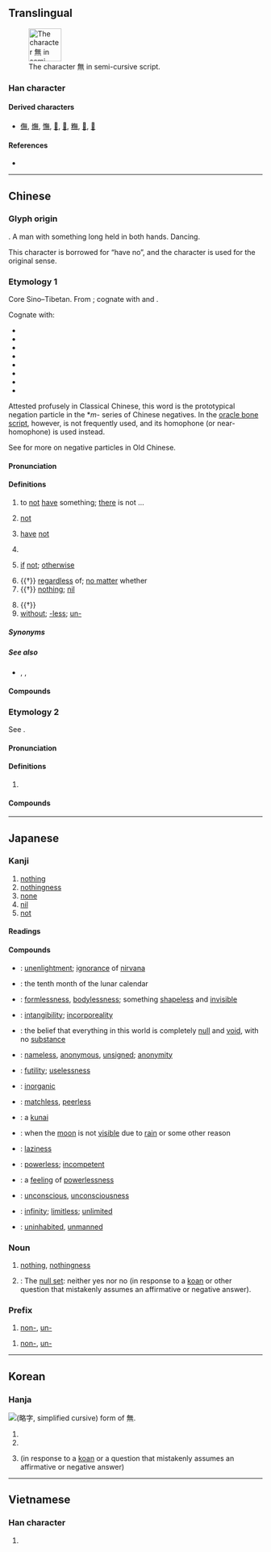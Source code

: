 {{also|无}}
{{character info/new}}
{{character info/new|🈚}}

==Translingual==
{{stroke order|type=cursive}}
[[Image:無-still.svg|right|frame|65px|The character 無 in semi-cursive script.]]

===Han character===
{{Han char|rn=86|rad=火|as=08|sn=12|four=80331|canj=OTF|ids=⿱⿳𠂉卌一灬}}

====Derived characters====
* [[㒇]], [[㷻]], [[憮]], [[𠓺]], [[𤏠]], [[𥼣]], [[𨖴]], [[𨶭]]

====References====
* {{Han ref|kx=0673.260|dkj=19113|dj=1081.240|hdz=32211.150|uh=7121|ud=28961|bh=B54C|bd=46412}}

----

==Chinese==
{{zh-forms|s=无|alt=橆}}
{{zh-wp|en:Mu (negative)}}

===Glyph origin===
{{Han etyl}}
{{liushu|p}}. A man with something long held in both hands. Dancing.

This character is borrowed for “have no”, and the character {{l|zh|舞}} is used for the original sense.

===Etymology 1===
Core Sino–Tibetan. From {{inh|zh|sit-pro|*ma||no, not}}; cognate with {{cog|bo|མ||not}} and {{cog|my|မ||not}}.

Cognate with:

* {{och-l|微|not, no}}
* {{och-l|毋|do not}}
* {{och-l|勿|not, don't}}
* {{och-l|未|not yet, haven't}}
* {{och-l|靡|not, no}}
* {{och-l|亡|not have; to flee, to disappear, to die}}
* {{och-l|沒|to end, to disappear, to drown}}
* {{och-l|莫|none, nobody, nothing; do not; can not}}

Attested profusely in Classical Chinese, this word is the prototypical negation particle in the *''m-'' series of Chinese negatives. In the [[oracle bone script]], however, {{lang|zh|無}} is not frequently used, and its homophone (or near-homophone) {{och-l|毋}} is used instead.

See {{och-l|不|not}} for more on negative particles in Old Chinese.

====Pronunciation====
{{zh-pron
|m=wú
|m-s=
|c=mou4
|c-t=
|g=
|h=pfs=mò/vù
|h_note=mò - colloquial; vù - literary
|j=
|mb=ǔ
|md=mò̤/ù
|md_note=mò̤ - colloquial; ù - literary
|mn=bô/bû
|mn_note=bô - colloquial; bû - literary
|mn-t=bho5/bhu5
|mn-t_note=bho5 - colloquial; bhu5 - literary
|w=3hhmm,3vu
|w_note=3hhmm - colloquial; 3vu - literary
|x=
|mc=y
|oc=y
|ma=y
|mna=Taiwanese-The_Vowel_o.ogg
|cat=adv,n,pref,v,con
}}

====Definitions====
{{zh-hanzi}}

# {{lb|zh|literary|or|Hakka|or|Min}} to [[not]] [[have]] something; [[there]] is not ...
#: {{zh-x|天空 無 雲。|There is no cloud in the sky.}}
#: {{zh-x|我 無 零星錢。|I '''don't have''' any change.|MN}}
# {{lb|zh|literary|or|Min}} {{n-g|Negation particle preceding verbs and adjectives.}} [[not]]
#: {{zh-x|無可|can't}}
#: {{zh-x|我 無 求 於 你。|I want nothing from you.}}
# {{lb|zh|literary|or|Min}} [[have]] [[not]]
#: {{zh-x|我 無 共 伊 講。|I '''didn't''' tell him.|MN}}
# {{lb|zh|literary|or|Hakka|or|Min}} {{n-g|Interrogative particle.}}
#: {{zh-x|晚 來 天 欲 雪，能 飲 一 杯 無？|Night comes and the sky seems like it might snow; could you drink a cup?|CL|ref={{w2|zh|白居易}}{{lang|zh|《[[s:zh:問劉十九|問劉十九]]》}}}}
# {{lb|zh|Hakka|Min}} [[if]] [[not]]; [[otherwise]] {{gloss|placed at the start of a sentence}}
# {{†}} [[regardless]] of; [[no matter]] whether
# {{†}} [[nothing]]; [[nil]]
#: {{zh-x|從.無.到.有|start from nothing, from scratch}}
# {{†}} {{zh-alt-form|毋|do not}}
# [[without]]; [[-less]]; [[un-]]
#: {{zh-x|無情|heartless}}
#: {{zh-x|無理|unreasonable}}
#: {{zh-x|無邊|unlimited}}

=====Synonyms=====
{{zh-dial|沒有}}

=====See also=====
* {{q|interrogative particle}} {{zh-l|未}}, {{zh-l|嗎}}, {{zh-l|否}}

====Compounds====
{{zh-der|人無遠慮，必有近憂|無……無……|無上|無下箸處|無不|無中生有|無主|無事|無事不登三寶殿|無事忙|無事生非|無二|無人|無人售票|無人問津|無他|無休止|無依無靠|無債一身輕|無償|無力|無功受祿|無助|無口|無可比擬|無可非議|無可奉告|無可厚非|無可諱言|無可救藥|無可奈何|無可奈何花落去|無可無不可|無可爭辯|無可置疑|無名|無名氏|無名小卒|無名英雄|無名指|無告|無味|無我|無比|無裨|無邊|無柄葉|無病呻吟|無補|無猜|無才|無產階級|無產階級文化大革命|無產階級專政|無產者|無常|無成|無恥|無出其右|無處存身|無從|無徒|無大無小|無道|無敵|無底|無底洞|無地自容|無的放矢|無冬歷夏|無冬無夏|無動於衷|無動於中|無獨有偶|無度|無端|無惡不作|無法|無法無天|無漏|無方|無妨|無月|無垢|無非|無縫鋼管|無干|無辜|無故|無心|無忌|無性|無性生殖|無性雜交|無怪|無恆|無恙|無患|無情|無情無義|無愧|無關|無關宏旨|無關緊要|無關痛癢|無官一身輕|無軌電車|無害|無核|無核國家|無極|無後|無後坐力炮|無毛|無花果|無茶|無華|無話不說|無話可說|無機|無機肥料|無機合成|無機化合物|無機化學|無機酸|無機物|無機鹽|無稽|無及|無幾|無脊椎動物|無計可施|無記名投票|無際|無濟於事|無家可歸|無價之寶|無堅不摧|無間|無疆|無盡|無盡無休|無精打采|無拘無束|無孔不人|無賴|無禮|無理|無理方程|無理根|無理函數|無理強辯|無理取鬧|無理式|無理數|無立錐之地|無量|無聊|無聊賴|無職|無路可走|無論|無論如何|無米之炊|無冕之王|無明火|無名火|無奈|無奈何|無見|無能|無能為力|無匹|無期徒刑|無奇不有|無牽無掛|無前|無巧不成書|無親無故|無窮|無窮大|無窮無盡|無窮小|無趣|無權|無缺|無日|無傷大雅|無涉|無神|無神論|無鉛|無聲|無聲片|無聲片兒|無聲無息|無聲無臭|無繩電話|無時無刻|無視|無殊|無數|無雙|無霜期|無私|無私有弊|無酸硫|無算|無損|無所不包|無所不可|無所不能|無所不為|無所不用其極|無所不有|無所不在|無所不知|無所措手足|無所事事|無所適從|無所畏懼|無所謂|無所用心|無所作為|無題|無條件|無條件刺激|無條件反射|無痛分娩|無頭案|無往不利|無往不勝|無妄之災|無望|無微不至|無為|無地|無畏|無謂|無語|無物|無誤|無息貸款|無隙可乘|無瑕|無時|無暇|無限|無限大|無限公司|無限期|無限小|無線電|無線電報導|無線電波|無線電傳真|無線電電子學|無線電發射機|無線電話|無線電視|無線電收音機|無線電臺|無線電通信|無效|無邪|無懈可擊|無形|無形中|無形資本|無須|無糖|無需|無涯|無煙火藥|無煙煤|無言以對|無業|無業遊民|無遺|無疑|無以復加|無異|無益|無意|無意識|無垠|無影燈|無影無蹤|無指|無用|無用功|無憂無慮|無餘|無與倫比|無冤無仇|無料|無援|無緣|無緣無故|無政府主義|無知|無止境|無助於|無著|無籽果實|無足輕重|無阻|無罪|無坐力炮|無源之水，無本之木|無德|無計|無虞|無謀|無顏|無風|無風不起浪|無馱|無鹽|絕無僅有|無策|無水|無產|無利}}

===Etymology 2===
See {{zh-l|南無}}.

====Pronunciation====
{{zh-pron
|m=mó
|c=mo4
|h=pfs=mò
|md=mŏ
|w=3mo
|cat=part
}}

====Definitions====
{{zh-hanzi}}

# {{zh-only|南無}}

====Compounds====
{{zh-der|南無|南無阿彌陀佛}}

{{zh-cat|Elementary}}

----

==Japanese==

===Kanji===
{{ja-kanji|grade=4|rs=火08}}

# [[nothing]]
# [[nothingness]]
# [[none]]
# [[nil]]
# [[not]]

====Readings====
{{ja-readings
|goon=む
|kanon=ぶ
|toon=も
|kun=な-い, な-みする, なみ-する
}}

====Compounds====
{{der-top|Compounds}}
* {{ja-r|無明|むみょう}}: [[unenlightment]]; [[ignorance]] of [[nirvana]]
* {{ja-r|神無月|かんなづき}}: {{qualifier|archaic}} the tenth month of the lunar calendar
* {{ja-r|無形|むぎょう}}: [[formlessness]], [[bodylessness]]; something [[shapeless]] and [[invisible]]
* {{ja-r|無形|むけい}}: [[intangibility]]; [[incorporeality]]
* {{ja-r|無見|むけん}}: the belief that everything in this world is completely [[null]] and [[void]], with no [[substance]]
* {{ja-r|無名|むめい}}: [[nameless]], [[anonymous]], [[unsigned]]; [[anonymity]]
* {{ja-r|無用|むよう}}: [[futility]]; [[uselessness]]
* {{ja-r|無機|むき}}: [[inorganic]]
{{der-mid}}
* {{ja-r|無双|むそう}}: [[matchless]], [[peerless]]
* {{ja-r|苦無|くない}}: a [[kunai#Japanese|kunai]]
* {{ja-r|無月|むげつ}}: when the [[moon]] is not [[visible]] due to [[rain]] or some other reason
* {{ja-r|無精|ぶしょう}}: [[laziness]]
* {{ja-r|無力|むりょく}}: [[powerless]]; [[incompetent]]
* {{ja-r|無力感|むりょくかん}}: a [[feeling]] of [[powerlessness]]
* {{ja-r|無意識|むいしき}}: [[unconscious]], [[unconsciousness]]
* {{ja-r|無限|むげん}}: [[infinity]]; [[limitless]]; [[unlimited]]
* {{ja-r|無人|ぶにん}}: [[uninhabited]], [[unmanned]]
{{der-bottom}}

{{ja-kanjitab|yomi=o|む}}

===Noun===
{{ja-noun|む}}

# [[nothing]], [[nothingness]]
# {{lb|ja|Buddhism|sort=む}}: The [[null set]]: neither yes nor no (in response to a [[koan]] or other question that mistakenly assumes an affirmative or negative answer).

===Prefix===
{{ja-pos|む|prefix}}

# [[non-]], [[un-]]

{{ja-pos|ぶ|prefix}}

# [[non-]], [[un-]]

----

==Korean==

===Hanja===
[[File:Eopseul mu yakja.png|thumb|{{w|Yakja}} ([[略字#Korean|略字]], simplified cursive) form of 無.]]
{{ko-hanja|hangeul=무|eumhun=|rv=mu|mr=mu|y=mu}}

# {{ko-inline|무|mu|[[nothing]]}}
# {{ko-inline|무|mu|no}}
# {{lb|ko|Buddhism}} {{ko-inline|무|mu|neither yes nor no}} (in response to a [[koan]] or a question that mistakenly assumes an affirmative or negative answer)

----

==Vietnamese==

===Han character===
{{vi-hantu|[[vô]], [[mô]], [[thủy]]|rs=火08}}

# {{defn|lang=vi|sort=火08}}